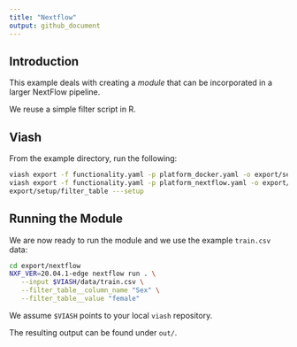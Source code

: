 ```yaml
---
title: "Nextflow"
output: github_document
---
```


## Introduction

This example deals with creating a _module_ that can be incorporated in a larger NextFlow pipeline.

We reuse a simple filter script in R.

## Viash

From the example directory, run the following:

```sh
viash export -f functionality.yaml -p platform_docker.yaml -o export/setup/
viash export -f functionality.yaml -p platform_nextflow.yaml -o export/nextflow
export/setup/filter_table ---setup
```

## Running the Module

We are now ready to run the module and we use the example `train.csv` data:

```sh
cd export/nextflow
NXF_VER=20.04.1-edge nextflow run . \
   --input $VIASH/data/train.csv \
   --filter_table__column_name "Sex" \
   --filter_table__value "female"
```

We assume `$VIASH` points to your local `viash` repository.

The resulting output can be found under `out/`.
